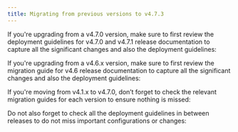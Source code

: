 ```yaml
---
title: Migrating from previous versions to v4.7.3
---
```

<Card title="Upgrading from an older version?" icon ="question">
</Card>


If you're upgrading from a v4.7.0 version, make sure to first review the deployment guidelines for v4.7.0 and v4.7.1 release documentation to capture all the significant changes and also the deployment guidelines:


<Card title ="Deployment guidelines v4.7.2" href ="../v4.7.2-march-2025/deployment-guidelines-v4.7.2" icon ="link">
</Card>

<Card title ="Deployment guidelines v4.7.1" href ="../v4.7.1-february-2025/deployment-guidelines-v4.7.1" icon ="link">
</Card>

<Card title ="Deployment guidelines v4.7.0" href ="../v4.7.0-february-2025/deployment-guidelines-v4.7.0" icon ="link">
</Card>

If you're upgrading from a v4.6.x version, make sure to first review the migration guide for v4.6 release documentation to capture all the significant changes and also the deployment guidelines:

<Card title ="Deployment guidelines v4.6.0" href ="../v4.6.0-january-2025/deployment-guidelines-v4.6.0" icon ="link">
</Card>

<Card title ="Deployment guidelines v4.6.1" href ="../v4.6.1-february-2025/deployment-guidelines-v4.6.1" icon ="link">
</Card>

If you're moving from v4.1.x to v4.7.0, don’t forget to check the relevant migration guides for each version to ensure nothing is missed:

<Card title="Migrating from v4.1.x to v4.6.0" href="../v4.6.0-january-2025/migrating-from-v4.1.x-to-v4.6.0/" icon="link">
</Card>

<Card title ="Migrating from v4.1 to v4.1.1" href ="../v4.1.1-june-2024/migrating-from-previous-to-v4.1.1" icon ="link">
</Card>


Do not also forget to check all the deployment guidelines in between releases to do not miss important configurations or changes:


<Card title ="Deployment guidelines v4.1.2" href ="../v4.1.2-june-2024/deployment-guidelines-v4.1.2" icon ="link">
</Card>

<Card title ="Deployment guidelines v4.1.3" href ="../v4.1.3-august-2024/deployment-guidelines-v4.1.3" icon ="link">
</Card>

<Card title ="Deployment guidelines v4.1.4" href ="../v4.1.4-september-2024/deployment-guidelines-v4.1.4" icon ="link">
</Card>

<Card title ="Deployment guidelines v4.1.5" href ="../v4.1.5-september-2024/deployment-guidelines-v4.1.5" icon ="link">
</Card>

